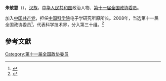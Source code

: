 '''朱敏慧'''（{{bd|1943年||}}），[[汉族|汉族]]，[[中华人民共和国|中华人民共和国]]政治人物、[[第十一届全国政协委员|第十一届全国政协委员]]。

加入[[中国共产党|中国共产党]]，担任[[中国科学院|中国科学院]]电子学研究所原所长。2008年，当选第十一届全国政协委员<ref>{{cite news|title=第十一届全国政协委员名单|url=http://www.indaa.com.cn/zt/2009qglh/zxzs/200903/t20090303_127573.html|accessdate=2013-04-09|newspaper=新华社北京1月25日电 中国人民政治协商会议第十一届全国委员会委员名单(共2237人，2008年1月25日政协第十届全国委员会常务委员会第二十次会议通过)|date=2008年1月25日|deadurl=yes|archiveurl=https://web.archive.org/web/20130928014403/http://www.indaa.com.cn/zt/2009qglh/zxzs/200903/t20090303_127573.html|archivedate=2013年9月28日|df=}}</ref>，代表科学技术界，分入第三十组。<ref>{{cite news|title=全国政协信息-朱敏慧|url=http://www.cppcc.gov.cn/CMS/wylibary/showJcwyxtInfoWylibary.action?tabJcwyxt.guid=11W0010040&wytype=wjwy|accessdate=2013-04-11|newspaper=全国政协委员会|archive-date=2019-08-24|archive-url=https://web.archive.org/web/20190824093728/http://www.cppcc.gov.cn/CMS/wylibary/showJcwyxtInfoWylibary.action?tabJcwyxt.guid=11W0010040&wytype=wjwy|dead-url=no}}</ref>

==參考文獻==
{{reflist}}
{{中国政治人物小作品}}

[[Category:第十一届全国政协委员|Category:第十一届全国政协委员]]